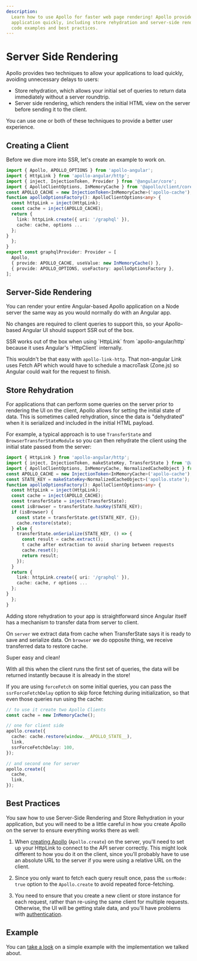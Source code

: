 ```yaml
---
description:
  Learn how to use Apollo for faster web page rendering! Apollo provides techniques to load your
  application quickly, including store rehydration and server-side rendering. This tutorial provides
  code examples and best practices.
---
```



# Server Side Rendering

Apollo provides two techniques to allow your applications to load quickly, avoiding unnecessary
delays to users:

- Store rehydration, which allows your initial set of queries to return data immediately without a
  server roundtrip.
- Server side rendering, which renders the initial HTML view on the server before sending it to the
  client.

You can use one or both of these techniques to provide a better user experience.

## Creating a Client

Before we dive more into SSR, let's create an example to work on.

```ts filename="graphql.provider.ts"
import { Apollo, APOLLO_OPTIONS } from 'apollo-angular';
import { HttpLink } from 'apollo-angular/http';
import { inject, InjectionToken, Provider } from '@angular/core';
import { ApolloClientOptions, InMemoryCache } from '@apollo/client/core';
const APOLLO_CACHE = new InjectionToken<InMemoryCache>('apollo-cache');
function apolloOptionsFactory(): ApolloClientOptions<any> {
  const httpLink = inject(HttpLink);
  const cache = inject(APOLLO_CACHE);
  return {
    link: httpLink.create({ uri: '/graphql' }),
    cache: cache, options ...
  };
}
  };
}
export const graphqlProvider: Provider = [
  Apollo,
  { provide: APOLLO_CACHE, useValue: new InMemoryCache() },
  { provide: APOLLO_OPTIONS, useFactory: apolloOptionsFactory },
];
```

## Server-Side Rendering

You can render your entire Angular-based Apollo application on a Node server the same way as you
would normally do with an Angular app.

No changes are required to client queries to support this, so your Apollo-based Angular UI should
support SSR out of the box.

<Callout>
SSR works out of the box when using `HttpLink` from `apollo-angular/http` because it uses Angular's `HttpClient` internally.

This wouldn't be that easy with `apollo-link-http`. That non-angular Link uses Fetch API which would
have to schedule a macroTask (Zone.js) so Angular could wait for the request to finish.

</Callout>

## Store Rehydration

For applications that can perform some queries on the server prior to rendering the UI on the
client, Apollo allows for setting the initial state of data. This is sometimes called rehydration,
since the data is "dehydrated" when it is serialized and included in the initial HTML payload.

For example, a typical approach is to use `TransferState` and `BrowserTransferStateModule` so you
can then rehydrate the client using the initial state passed from the server:

```ts filename="graphql.provider.ts"
import { HttpLink } from 'apollo-angular/http';
import { inject, InjectionToken, makeStateKey, TransferState } from '@angular/core';
import { ApolloClientOptions, InMemoryCache, NormalizedCacheObject } from '@apollo/client/core';
const APOLLO_CACHE = new InjectionToken<InMemoryCache>('apollo-cache');
const STATE_KEY = makeStateKey<NormalizedCacheObject>('apollo.state');
function apolloOptionsFactory(): ApolloClientOptions<any> {
  const httpLink = inject(HttpLink);
  const cache = inject(APOLLO_CACHE);
  const transferState = inject(TransferState);
  const isBrowser = transferState.hasKey(STATE_KEY);
  if (isBrowser) {
    const state = transferState.get(STATE_KEY, {});
    cache.restore(state);
  } else {
    transferState.onSerialize(STATE_KEY, () => {
      const result = cache.extract();
      t cache after extraction to avoid sharing between requests
      cache.reset();
      return result;
    });
  }
  return {
    link: httpLink.create({ uri: '/graphql' }),
    cache: cache, r options ...
  };
}
  };
}
```

Adding store rehydration to your app is straightforward since Angular itself has a mechanism to
transfer data from server to client.

On `server` we extract data from cache when TransferState says it is ready to save and serialize
data. On `browser` we do opposite thing, we receive transferred data to restore cache.

Super easy and clean!

With all this when the client runs the first set of queries, the data will be returned instantly
because it is already in the store!

If you are using `forceFetch` on some initial queries, you can pass the `ssrForceFetchDelay` option
to skip force fetching during initialization, so that even those queries run using the cache:

```ts
// to use it create two Apollo Clients
const cache = new InMemoryCache();

// one for client side
apollo.create({
  cache: cache.restore(window.__APOLLO_STATE__),
  link,
  ssrForceFetchDelay: 100,
});

// and second one for server
apollo.create({
  cache,
  link,
});
```

## Best Practices

You saw how to use Server-Side Rendering and Store Rehydration in your application, but you will
need to be a little careful in how you create Apollo on the server to ensure everything works there
as well:

1. When [creating Apollo](../get-started) (`Apollo.create`) on the server, you'll need to set up
   your HttpLink to connect to the API server correctly. This might look different to how you do it
   on the client, since you'll probably have to use an absolute URL to the server if you were using
   a relative URL on the client.

1. Since you only want to fetch each query result once, pass the `ssrMode: true` option to the
   `Apollo.create` to avoid repeated force-fetching.

1. You need to ensure that you create a new client or store instance for each request, rather than
   re-using the same client for multiple requests. Otherwise, the UI will be getting stale data, and
   you'll have problems with [authentication](../recipes/authentication).

## Example

You can [take a look](https://github.com/kamilkisiela/apollo-angular-ssr) on a simple example with
the implementation we talked about.
